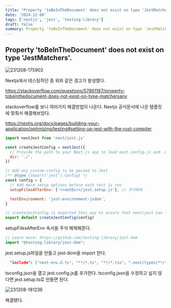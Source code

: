 ```yaml
---
title: "Property 'toBeInTheDocument' does not exist on type 'JestMatchers<HTMLElement>'."
date: '2024-12-08'
tags: ['nextjs', 'jest', 'testing-library']
draft: false
summary: Property 'toBeInTheDocument' does not exist on type 'JestMatchers<HTMLElement>'. 해결하기
---
```


## Property 'toBeInTheDocument' does not exist on type 'JestMatchers<HTMLElement>'.

![231208-175902](/static/images/jest-matcher-type-not-exist/231208-175902.png)

Nextjs에서 테스팅하던 중 위와 같은 경고가 발생했다.

https://stackoverflow.com/questions/57861187/property-tobeinthedocument-does-not-exist-on-type-matchersany

stackoverflow를 보니 여러가지 해결방법이 나온다.
Nextjs 공식문서에 나온 템플릿에 맞춰서 해결해보았다.

https://nextjs.org/docs/pages/building-your-application/optimizing/testing#setting-up-jest-with-the-rust-compiler

```javascript:jest.config.js
import nextJest from 'next/jest.js'

const createJestConfig = nextJest({
  // Provide the path to your Next.js app to load next.config.js and .env files in your test environment
  dir: './',
})

// Add any custom config to be passed to Jest
/** @type {import('jest').Config} */
const config = {
  // Add more setup options before each test is run
  setupFilesAfterEnv: ['<rootDir>/jest.setup.js'], // 주석해제

  testEnvironment: 'jest-environment-jsdom',
}

// createJestConfig is exported this way to ensure that next/jest can load the Next.js config which is async
export default createJestConfig(config)
```

setupFilesAfterEnv 속서을 주석 해제해준다.

```javascript:jest.setup.js
// Learn more: https://github.com/testing-library/jest-dom
import "@testing-library/jest-dom";
```

jest.setup.js파일을 만들고 jest-dom을 import 한다.

```json:tsconfig.json
  "include": ["next-env.d.ts", "**/*.ts", "**/*.tsx", ".next/types/**/*.ts", "jest.setup.js"],
```

tsconfig.json을 열고 jest.config.js를 추가한다. tsconfig.json을 수정하고 싶지 않다면 jest.setup.ts로 만들면 된다.

![231208-181236](/static/images/jest-matcher-type-not-exist/231208-181236.png)

해결됐다.
